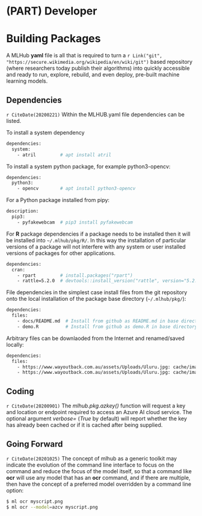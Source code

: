 # (PART) Developer {-}

# Building Packages

A MLHub **yaml** file is all that is required to turn a
`r Link("git", "https://secure.wikimedia.org/wikipedia/en/wiki/git")` 
based repository (where researchers today publish
their algorithms) into quickly accessible and ready to
run, explore, rebuild, and even deploy, pre-built machine learning
models.

## Dependencies

`r CiteDate(20200221)` Within the MLHUB.yaml file dependencies can be
listed.

To install a system dependency

```bash
dependencies:
  system:
    - atril         # apt install atril
```

To install a system python package, for example python3-opencv:

```bash
dependencies:
  python3:
    - opencv        # apt install python3-opencv
```

For a Python package installed from pipy:

```bash
description:
  pip3:
    - pyfakewebcam  # pip3 install pyfakewebcam
```

For **R** package dependencies if a package needs to be installed
then it will be installed into `~/.mlhub/pkg/R/`. In
this way the installation of particular versions of a package will not
interfere with any system or user installed versions of packages for
other applications.

```bash
dependencies: 
  cran: 
    - rpart         # install.packages("rpart")
    - rattle=5.2.0  # devtools::install_version("rattle", version="5.2.0")
```

File dependencies in the simplest case install files from the git
repository onto the local installation of the package base directory
(`~/.mlhub/pkg/`):

```bash
dependencies:
  files:
    - docs/README.md  # Install from github as README.md in base directory. 
    - demo.R          # Install from github as demo.R in base directory.
```

Arbitrary files can be downlaoded from the Internet and renamed/saved
locally:

```bash
dependencies:
  files:
    - https://www.wayoutback.com.au/assets/Uploads/Uluru.jpg: cache/images/uluru.jpg
    - https://www.wayoutback.com.au/assets/Uploads/Uluru.jpg: cache/images/
```

## Coding

`r CiteDate(20200901)` The *mlhub.pkg.azkey()* function will
request a key and location or endpoint required to access an Azure AI
cloud service. The optional argument *verbose=* (*True*
by default) will report whether the key has already been cached or if
it is cached after being supplied.

## Going Forward

`r CiteDate(20201025)` The concept of mlhub as a generic toolkit may
indicate the evolution of the command line interface to focus on the
command and reduce the focus of the model itself, so that a command
like **ocr** will use any model that has an **ocr**
command, and if there are multiple, then have the concept of a
preferred model overridden by a command line option:

```bash
$ ml ocr myscript.png
$ ml ocr --model=azcv myscript.png
```
